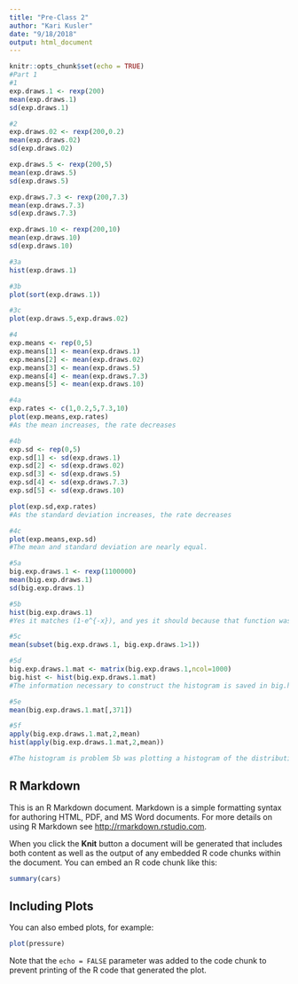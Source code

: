 ```yaml
---
title: "Pre-Class 2"
author: "Kari Kusler"
date: "9/18/2018"
output: html_document
---
```


```r
knitr::opts_chunk$set(echo = TRUE)
#Part 1
#1
exp.draws.1 <- rexp(200)
mean(exp.draws.1)
sd(exp.draws.1)

#2
exp.draws.02 <- rexp(200,0.2)
mean(exp.draws.02)
sd(exp.draws.02)

exp.draws.5 <- rexp(200,5)
mean(exp.draws.5)
sd(exp.draws.5)

exp.draws.7.3 <- rexp(200,7.3)
mean(exp.draws.7.3)
sd(exp.draws.7.3)

exp.draws.10 <- rexp(200,10)
mean(exp.draws.10)
sd(exp.draws.10)

#3a
hist(exp.draws.1)

#3b
plot(sort(exp.draws.1))

#3c
plot(exp.draws.5,exp.draws.02)

#4
exp.means <- rep(0,5)
exp.means[1] <- mean(exp.draws.1)
exp.means[2] <- mean(exp.draws.02)
exp.means[3] <- mean(exp.draws.5)
exp.means[4] <- mean(exp.draws.7.3)
exp.means[5] <- mean(exp.draws.10)

#4a
exp.rates <- c(1,0.2,5,7.3,10)
plot(exp.means,exp.rates)
#As the mean increases, the rate decreases

#4b
exp.sd <- rep(0,5)
exp.sd[1] <- sd(exp.draws.1)
exp.sd[2] <- sd(exp.draws.02)
exp.sd[3] <- sd(exp.draws.5)
exp.sd[4] <- sd(exp.draws.7.3)
exp.sd[5] <- sd(exp.draws.10)

plot(exp.sd,exp.rates)
#As the standard deviation increases, the rate decreases

#4c
plot(exp.means,exp.sd)
#The mean and standard deviation are nearly equal.

#5a
big.exp.draws.1 <- rexp(1100000)
mean(big.exp.draws.1)
sd(big.exp.draws.1)

#5b
hist(big.exp.draws.1)
#Yes it matches (1-e^{-x}), and yes it should because that function was used to create the vector

#5c
mean(subset(big.exp.draws.1, big.exp.draws.1>1))

#5d
big.exp.draws.1.mat <- matrix(big.exp.draws.1,ncol=1000)
big.hist <- hist(big.exp.draws.1.mat)
#The information necessary to construct the histogram is saved in big.hist

#5e
mean(big.exp.draws.1.mat[,371])

#5f
apply(big.exp.draws.1.mat,2,mean)
hist(apply(big.exp.draws.1.mat,2,mean))

#The histogram is problem 5b was plotting a histogram of the distribution, while the histogram in problem 5f is plotting a histogram of the means of a distribution. The histogram in 5f is approximately normally distributed, as we would expect from the Central Limit Theorem.
```

## R Markdown

This is an R Markdown document. Markdown is a simple formatting syntax for authoring HTML, PDF, and MS Word documents. For more details on using R Markdown see <http://rmarkdown.rstudio.com>.

When you click the **Knit** button a document will be generated that includes both content as well as the output of any embedded R code chunks within the document. You can embed an R code chunk like this:

```r
summary(cars)
```

## Including Plots

You can also embed plots, for example:

```r
plot(pressure)
```

Note that the `echo = FALSE` parameter was added to the code chunk to prevent printing of the R code that generated the plot.
